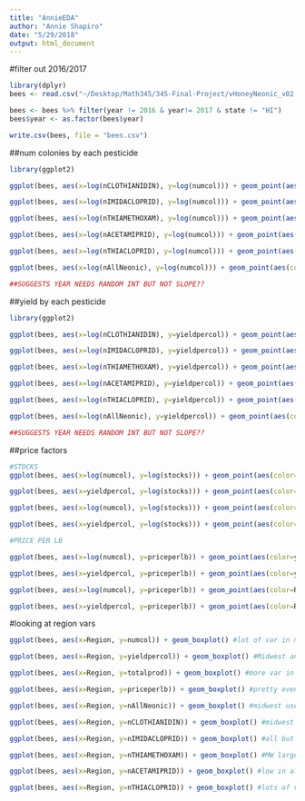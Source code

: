 ```yaml
---
title: "AnnieEDA"
author: "Annie Shapiro"
date: "5/29/2018"
output: html_document
---
```


#filter out 2016/2017
```r
library(dplyr)
bees <- read.csv("~/Desktop/Math345/345-Final-Project/vHoneyNeonic_v02.csv")

bees <- bees %>% filter(year != 2016 & year!= 2017 & state != "HI")
bees$year <- as.factor(bees$year)

write.csv(bees, file = "bees.csv")
```

##num colonies by each pesticide
```r
library(ggplot2)

ggplot(bees, aes(x=log(nCLOTHIANIDIN), y=log(numcol))) + geom_point(aes(color=year)) #not sure what to make of this

ggplot(bees, aes(x=log(nIMIDACLOPRID), y=log(numcol))) + geom_point(aes(color=year)) #more defined neg cor, num of IMID increases by year

ggplot(bees, aes(x=log(nTHIAMETHOXAM), y=log(numcol))) + geom_point(aes(color=year)) #slight  neg cor, num of THIA increases by year

ggplot(bees, aes(x=log(nACETAMIPRID), y=log(numcol))) + geom_point(aes(color=year)) #slight neg cor, num of ACET increases by year, didn't really exist till later

ggplot(bees, aes(x=log(nTHIACLOPRID), y=log(numcol))) + geom_point(aes(color=year)) #VERY slight neg cor, some clumps 

ggplot(bees, aes(x=log(nAllNeonic), y=log(numcol))) + geom_point(aes(color=year)) #neg cor, striations by year 

##SUGGESTS YEAR NEEDS RANDOM INT BUT NOT SLOPE??

```

##yield by each pesticide
```r
library(ggplot2)

ggplot(bees, aes(x=log(nCLOTHIANIDIN), y=yieldpercol)) + geom_point(aes(color=year)) #neg cor

ggplot(bees, aes(x=log(nIMIDACLOPRID), y=yieldpercol)) + geom_point(aes(color=year)) #VERY slight cor 

ggplot(bees, aes(x=log(nTHIAMETHOXAM), y=yieldpercol)) + geom_point(aes(color=year)) #neg cor, clear striations by year

ggplot(bees, aes(x=log(nACETAMIPRID), y=yieldpercol)) + geom_point(aes(color=year)) #slight neg cor

ggplot(bees, aes(x=log(nTHIACLOPRID), y=yieldpercol)) + geom_point(aes(color=year)) #VERY slight neg cor, doesnt seem too frequently used

ggplot(bees, aes(x=log(nAllNeonic), y=yieldpercol)) + geom_point(aes(color=year)) #slight neg cor, striations by year 

##SUGGESTS YEAR NEEDS RANDOM INT BUT NOT SLOPE??

```

##price factors
```r
#STOCKS
ggplot(bees, aes(x=log(numcol), y=log(stocks))) + geom_point(aes(color=year)) #clear pos cor

ggplot(bees, aes(x=yieldpercol, y=log(stocks))) + geom_point(aes(color=year)) # pos cor, less clear

ggplot(bees, aes(x=log(numcol), y=log(stocks))) + geom_point(aes(color=Region)) #south and northeast have fewer cols, stocks less in south 

ggplot(bees, aes(x=yieldpercol, y=log(stocks))) + geom_point(aes(color=Region)) # stocks higher in W, lower in S

#PRICE PER LB

ggplot(bees, aes(x=log(numcol), y=priceperlb)) + geom_point(aes(color=year)) #strange shape, clear striations by year, expected relationship

ggplot(bees, aes(x=yieldpercol, y=priceperlb)) + geom_point(aes(color=year)) # VERY SLIGHT neg cor, clear striations

ggplot(bees, aes(x=log(numcol), y=priceperlb)) + geom_point(aes(color=Region)) #less clear trends, south has less cols? no strong relation between price and region seen here

ggplot(bees, aes(x=yieldpercol, y=priceperlb)) + geom_point(aes(color=Region)) # no clear trends
```

#looking at region vars
```r
ggplot(bees, aes(x=Region, y=numcol)) + geom_boxplot() #lot of var in midwest, fair amount in west, NE has low number of cols

ggplot(bees, aes(x=Region, y=yieldpercol)) + geom_boxplot() #Midwest and South have greater yield on avg

ggplot(bees, aes(x=Region, y=totalprod)) + geom_boxplot() #more var in midwest

ggplot(bees, aes(x=Region, y=priceperlb)) + geom_boxplot() #pretty even across region

ggplot(bees, aes(x=Region, y=nAllNeonic)) + geom_boxplot() #midwest uses more and has large var

ggplot(bees, aes(x=Region, y=nCLOTHIANIDIN)) + geom_boxplot() #midwest uses more and has large var

ggplot(bees, aes(x=Region, y=nIMIDACLOPRID)) + geom_boxplot() #all but NE pretty even, west has high var

ggplot(bees, aes(x=Region, y=nTHIAMETHOXAM)) + geom_boxplot() #MW large var, followed by S. very little in NE, W

ggplot(bees, aes(x=Region, y=nACETAMIPRID)) + geom_boxplot() #low in all states, lots of var in W

ggplot(bees, aes(x=Region, y=nTHIACLOPRID)) + geom_boxplot() #lots of var across all regions, esp. NE

```